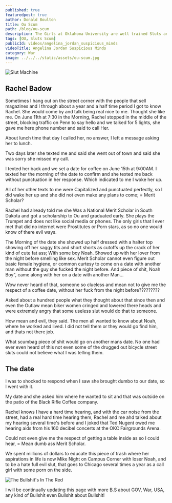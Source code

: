 ```yaml
---
published: true
featuredpost: true
author: Donald Boulton
title: Ou Scum
path: /blog/ou-scum
description: The Girls at Oklahoma University are well trained Sluts and Prostitutes
tags: [OU, Sluts Scum]
publicId: videos/angelina_jordan_suspicious_minds
videoTitle: Angelina Jordan Suspicious Minds
category: War
image: ../../../static/assets/ou-scum.jpg
---
```


![Slut Machine](../../../static/assets/ou-scum.jpg)

## Rachel Badow

Sometimes I hang out on the street corner with the people that sell magazines and I through about a year and a half time period I got to know Rachel. She would come by and talk being real nice to me. Thought she like me. On June 11th at 7:30 in the Morning, Rachel stopped in the middle of the street, blocking traffic on Penn to say hello and we talked for 5 lights, she gave me here phone number and said to call Her.

About lunch time that day I called her, no answer, I left a message asking her to lunch.

Two days later she texted me and said she went out of town and said she was sorry she missed my call.

I texted her back and we set a date for coffee on June 15th at 9:00AM. I texted her the morning of the date to confirm and she texted me back without punctuation in her response. Which indicated to me I woke her up.

All of her other texts to me were Capitalized and punctuated perfectly, so I did wake her up and she did not even make any plans to come; = Merit Scholar?

Rachel had already told me she Was a National Merit Scholar in South Dakota and got a scholarship to Ou and graduated early. She plays the Trumpet and does not like social media or phones. The only girls that I ever met that did no internet were Prostitutes or Porn stars, as so no one would know of there evil ways.

The Morning of the date she showed up half dressed with a halter top showing off her saggy tits and short shorts as cutoffs up the crack of her kind of cute fat ass; With some boy Noah. Showed up with her lover from the night before smelling like sex. Merit Scholar cannot even figure out basic female hygiene, or common curtesy to come on a date with another man without the guy she fucked the night before. And piece of shit, Noah Boy", came along with her on a date with another Man...

Wow never heard of that, someone so clueless and mean not to give me the respect of a coffee date, without her fuck from the night before?????????

Asked about a hundred people what they thought about that since then and even the Outlaw mean biker women cringed and lowered there heads and were extremely angry that some useless slut would do that to someone. 

How mean and evil, they said. The men all wanted to know about Noah, where he worked and lived. I did not tell them or they would go find him, and thats not there job.

What scumbag piece of shit would go on another mans date. No one had ever even heard of this not even some of the drugged out bicycle street sluts could not believe what I was telling them.

## The date

I was to shocked to respond when I saw she brought dumbo to our date, so I went with it.

My date and she asked him where he wanted to sit and that was outside on the patio of the Black Rifle Coffee company.

Rachel knows I have a hard time hearing, and with the car noise from the street, had a real hard time hearing them, Rachel and me ahd talked about my hearing several time's before and I joked that Ted Nugent owed me hearing aids from his 160 decibel concerts at the OKC Fairgrounds Arena. 

Could not even give me the respect of getting a table inside as so I could hear, = Mean dumb ass Merit Scholar.

We spent millions of dollars to educate this piece of trash where her aspirations in life is now Mike Night on Campus Corner with loser Noah, and to be a hate full evil slut, that goes to Chicago several times a year as a call girl with some porn on the side.










![The Bullshit's In The Red](../../../static/assets/bullshit.jpg)


<Callout variant='info'>

I will be continually updating this page with more B.S about GOV, War, USA, any kind of Bullshit even Bullshit about Bullshit!

</Callout>

<WavyHr className="mt-1 mb-1 text-fuchsia-600" />
